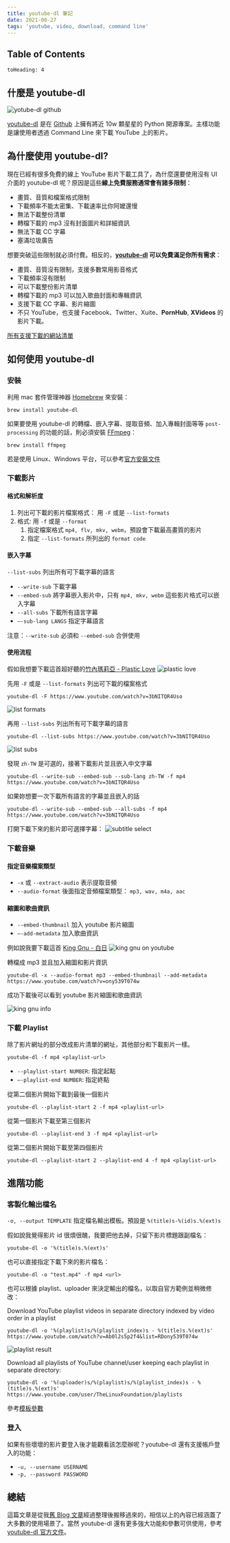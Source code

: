 ```yaml
---
title: youtube-dl 筆記
date: 2021-06-27
tags: 'youtube, video, download, command line'
---
```


## Table of Contents

```toc
toHeading: 4
```

## 什麼是 youtube-dl

![yotube-dl github](../images/youtube-dl-note/youtube-dl-github.png)

[youtube-dl](https://github.com/ytdl-org/youtube-dl) 是在 [Github](https://github.com/) 上擁有將近 10w 顆星星的 Python 開源專案。主樣功能是讓使用者透過 Command Line 來下載 YouTube 上的影片。

## 為什麼使用 youtube-dl?

現在已經有很多免費的線上 YouTube 影片下載工具了，為什麼還要使用沒有 UI 介面的 youtube-dl 呢？原因是這些**線上免費服務通常會有諸多限制**：

- 畫質、音質和檔案格式限制
- 下載頻率不能太密集、下載速率比你阿嬤還慢
- 無法下載整份清單
- 轉檔下載的 mp3 沒有封面圖片和詳細資訊
- 無法下載 CC 字幕
- 塞滿垃圾廣告

想要突破這些限制就必須付費。相反的，**[youtube-dl](https://github.com/ytdl-org/youtube-dl) 可以免費滿足你所有需求**：

- 畫質、音質沒有限制，支援多數常用影音格式
- 下載頻率沒有限制
- 可以下載整份影片清單
- 轉檔下載的 mp3 可以加入歌曲封面和專輯資訊
- 支援下載 CC 字幕、影片縮圖
- 不只 YouTube，也支援 Facebook、Twitter、Xuite、**PornHub**, **XVideos** 的影片下載。

[所有支援下載的網站清單](https://github.com/ytdl-org/youtube-dl/blob/master/docs/supportedsites.md)

## 如何使用 youtube-dl

### 安裝

利用 mac 套件管理神器 [Homebrew](https://brew.sh) 來安裝：

```shell
brew install youtube-dl
```

如果要使用 youtube-dl 的轉檔、嵌入字幕、提取音頻、加入專輯封面等等 `post-processing` 的功能的話，則必須安裝 [FFmpeg](https://www.ffmpeg.org)：

```shell
brew install ffmpeg
```

若是使用 Linux、Windows 平台，可以參考[官方安裝文件](https://github.com/ytdl-org/youtube-dl#installation)

### 下載影片

#### 格式和解析度

1. 列出可下載的影片檔案格式： 用 `-F` 或是 `--list-formats`
2. 格式: 用 `-f` 或是 `--format`
   1. 指定檔案格式 `mp4, flv, mkv, webm`，預設會下載最高畫質的影片
   2. 指定 `--list-formats` 所列出的 `format code`

#### 嵌入字幕

`--list-subs` 列出所有可下載字幕的語言

- `--write-sub` 下載字幕
- `--embed-sub` 將字幕嵌入影片中，只有 `mp4, mkv, webm` 這些影片格式可以嵌入字幕
- `--all-subs` 下載所有語言字幕
- `—-sub-lang LANGS` 指定字幕語言

注意：`--write-sub` 必須和 `--embed-sub` 合併使用

#### 使用流程

假如我想要下載這首超好聽的[竹內瑪莉亞 - Plastic Love](https://www.youtube.com/watch?v=3bNITQR4Uso)
![plastic love](../images/youtube-dl-note/plastic-love.png)

先用 `-F` 或是 `--list-formats` 列出可下載的檔案格式

```shell
youtube-dl -F https://www.youtube.com/watch?v=3bNITQR4Uso
```

![list formats](../images/youtube-dl-note/list-formats.png)

再用 `--list-subs` 列出所有可下載字幕的語言

```shell
youtube-dl --list-subs https://www.youtube.com/watch?v=3bNITQR4Uso
```

![list subs](../images/youtube-dl-note/list-subs.png)

發現 `zh-TW` 是可選的，接著下載影片並且嵌入中文字幕

```shell
youtube-dl --write-sub --embed-sub --sub-lang zh-TW -f mp4 https://www.youtube.com/watch?v=3bNITQR4Uso
```

如果妳想要一次下載所有語言的字幕並且嵌入的話

```shell
youtube-dl --write-sub --embed-sub --all-subs -f mp4 https://www.youtube.com/watch?v=3bNITQR4Uso
```

打開下載下來的影片即可選擇字幕：
![subtitle select](../images/youtube-dl-note/subtitle-select.png)

### 下載音樂

#### 指定音樂檔案類型

- `-x` 或 `--extract-audio` 表示提取音頻
- `--audio-format` 後面指定音頻檔案類型： `mp3, wav, m4a, aac`

#### 縮圖和歌曲資訊

- `--embed-thumbnail` 加入 youtube 影片縮圖
- `—-add-metadata` 加入歌曲資訊

例如說我要下載這首 [King Gnu - 白日](https://www.youtube.com/watch?v=ony539T074w)
![king gnu on youtube](../images/youtube-dl-note/king-gnu.png)

轉檔成 mp3 並且加入縮圖和影片資訊

```shell
youtube-dl -x --audio-format mp3 --embed-thumbnail --add-metadata https://www.youtube.com/watch?v=ony539T074w
```

成功下載後可以看到 youtube 影片縮圖和歌曲資訊

![king gnu info](../images/youtube-dl-note/king-gnu-info.png)

### 下載 Playlist

除了影片網址的部分改成影片清單的網址，其他部分和下載影片一樣。

```shell
youtube-dl -f mp4 <playlist-url>
```

- `--playlist-start NUMBER`: 指定起點
- `—-playlist-end NUMBER`: 指定終點

從第二個影片開始下載到最後一個影片

```shell
youtube-dl --playlist-start 2 -f mp4 <playlist-url>
```

從第一個影片下載至第三個影片

```shell
youtube-dl --playlist-end 3 -f mp4 <playlist-url>
```

從第二個影片開始下載至第四個影片

```shell
youtube-dl --playlist-start 2 --playlist-end 4 -f mp4 <playlist-url>
```

## 進階功能

### 客製化輸出檔名

`-o, --output TEMPLATE` 指定檔名輸出模板。預設是 `%(title)s-%(id)s.%(ext)s`

假如說我覺得影片 id 很煩很醜，我要把他去掉，只留下影片標題跟副檔名：

```shell
youtube-dl -o '%(title)s.%(ext)s'
```

也可以直接指定下載下來的影片檔名：

```shell
youtube-dl -o "test.mp4" -f mp4 <url>
```

也可以根據 playlist、uploader 來決定輸出的檔名，以取自官方範例並稍微修改：

Download YouTube playlist videos in separate directory indexed by video order in a playlist

```shell
youtube-dl -o '%(playlist)s/%(playlist_index)s - %(title)s.%(ext)s' https://www.youtube.com/watch?v=Ab0l2s5p2f4&list=RDony539T074w
```

![playlist result](../images/youtube-dl-note/playlist-result.png)

Download all playlists of YouTube channel/user keeping each playlist in separate directory:

```shell
youtube-dl -o '%(uploader)s/%(playlist)s/%(playlist_index)s - %(title)s.%(ext)s' https://www.youtube.com/user/TheLinuxFoundation/playlists
```

參考[模板參數](https://github.com/ytdl-org/youtube-dl#output-template)

### 登入

如果有些壞壞的影片要登入後才能觀看該怎麼辦呢？youtube-dl 還有支援帳戶登入的功能：

- `-u, --username USERNAME`
- `-p, --password PASSWORD`

## 總結

這篇文章是從我[舊 Blog 文章](https://yogapan.github.io/2017/08/16/Youtube-dl%E6%BF%83%E7%B8%AE%E6%95%99%E5%AD%B8%E7%AD%86%E8%A8%98/)經過整理後搬移過來的，相信以上的內容已經涵蓋了大多數的使用場景了。當然 youtube-dl 還有更多強大功能和參數可供使用，參考 [youtube-dl 官方文件](https://github.com/ytdl-org/youtube-dl)。
